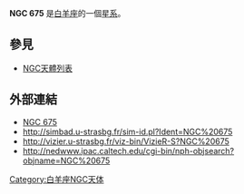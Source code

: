 {{NGCInfoBox|NGCID=NGC 675|發現者=路易斯·斯威夫特|發現日期=1886年9月25日|其他編號=UGC 1273,MCG 2-5-41,ZWG 437.37|曆元=J2000.0|赤經=1時49分8.5秒
|赤緯=13°3'35"|星座=白羊座|星體=星系|星等=14.4|表面亮度=13.3|藍等=15.3}}

'''NGC 675''' 是[[白羊座|白羊座]]的一個[[星系|星系]]。

== 參見 ==
* [[NGC天體列表|NGC天體列表]]

== 外部連結 ==
* [https://web.archive.org/web/20020619130916/http://www.seds.org/~spider/ngc/ngc.cgi?675 NGC 675]
* http://simbad.u-strasbg.fr/sim-id.pl?Ident=NGC%20675
* http://vizier.u-strasbg.fr/viz-bin/VizieR-S?NGC%20675{{Wayback|url=http://vizier.u-strasbg.fr/viz-bin/VizieR-S?NGC%20675 |date=20160304001919 }}
* http://nedwww.ipac.caltech.edu/cgi-bin/nph-objsearch?objname=NGC%20675{{Wayback|url=http://nedwww.ipac.caltech.edu/cgi-bin/nph-objsearch?objname=NGC%20675 |date=20191018191628 }}

{{Catalogs|NGC=675}}

[[Category:白羊座NGC天体|Category:白羊座NGC天体]]